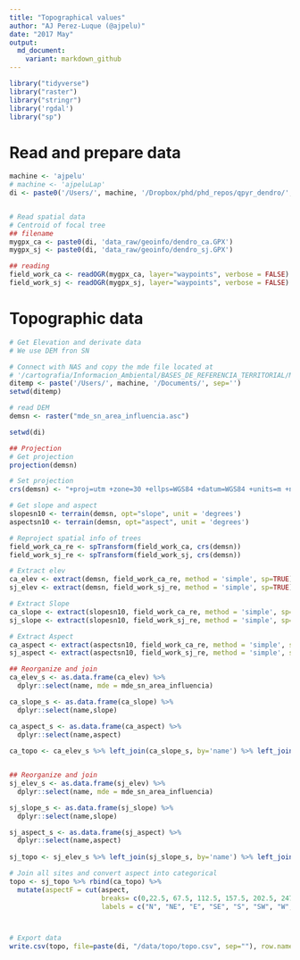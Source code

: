 ```yaml
---
title: "Topographical values"
author: "AJ Perez-Luque (@ajpelu)"
date: "2017 May"
output:  
  md_document:
    variant: markdown_github
---
```


```r
library("tidyverse")
library("raster")
library("stringr")
library('rgdal')
library("sp")
```


# Read and prepare data 
```r
machine <- 'ajpelu'
# machine <- 'ajpeluLap'
di <- paste0('/Users/', machine, '/Dropbox/phd/phd_repos/qpyr_dendro/', sep='')


# Read spatial data 
# Centroid of focal tree 
## filename 
mygpx_ca <- paste0(di, 'data_raw/geoinfo/dendro_ca.GPX')
mygpx_sj <- paste0(di, 'data_raw/geoinfo/dendro_sj.GPX')

## reading  
field_work_ca <- readOGR(mygpx_ca, layer="waypoints", verbose = FALSE)
field_work_sj <- readOGR(mygpx_sj, layer="waypoints", verbose = FALSE)
```

# Topographic data
```r
# Get Elevation and derivate data 
# We use DEM fron SN 

# Connect with NAS and copy the mde file located at 
# '/cartografia/Informacion_Ambiental/BASES_DE_REFERENCIA_TERRITORIAL/MDE_SN_AreaInfluecia_10m/mde_sn_area_influencia.asc' 
ditemp <- paste('/Users/', machine, '/Documents/', sep='')
setwd(ditemp)

# read DEM 
demsn <- raster("mde_sn_area_influencia.asc")

setwd(di)

## Projection 
# Get projection
projection(demsn)

# Set projection
crs(demsn) <- "+proj=utm +zone=30 +ellps=WGS84 +datum=WGS84 +units=m +no_defs"

# Get slope and aspect 
slopesn10 <- terrain(demsn, opt="slope", unit = 'degrees')
aspectsn10 <- terrain(demsn, opt="aspect", unit = 'degrees')

# Reproject spatial info of trees 
field_work_ca_re <- spTransform(field_work_ca, crs(demsn))
field_work_sj_re <- spTransform(field_work_sj, crs(demsn))

# Extract elev 
ca_elev <- extract(demsn, field_work_ca_re, method = 'simple', sp=TRUE)
sj_elev <- extract(demsn, field_work_sj_re, method = 'simple', sp=TRUE)

# Extract Slope
ca_slope <- extract(slopesn10, field_work_ca_re, method = 'simple', sp=TRUE)
sj_slope <- extract(slopesn10, field_work_sj_re, method = 'simple', sp=TRUE)

# Extract Aspect 
ca_aspect <- extract(aspectsn10, field_work_ca_re, method = 'simple', sp=TRUE)
sj_aspect <- extract(aspectsn10, field_work_sj_re, method = 'simple', sp=TRUE)

## Reorganize and join 
ca_elev_s <- as.data.frame(ca_elev) %>% 
  dplyr::select(name, mde = mde_sn_area_influencia)

ca_slope_s <- as.data.frame(ca_slope) %>% 
  dplyr::select(name,slope)

ca_aspect_s <- as.data.frame(ca_aspect) %>% 
  dplyr::select(name,aspect)
    
ca_topo <- ca_elev_s %>% left_join(ca_slope_s, by='name') %>% left_join(ca_aspect_s, by= 'name')


## Reorganize and join 
sj_elev_s <- as.data.frame(sj_elev) %>% 
  dplyr::select(name, mde = mde_sn_area_influencia)

sj_slope_s <- as.data.frame(sj_slope) %>% 
  dplyr::select(name,slope)

sj_aspect_s <- as.data.frame(sj_aspect) %>% 
  dplyr::select(name,aspect)
    
sj_topo <- sj_elev_s %>% left_join(sj_slope_s, by='name') %>% left_join(sj_aspect_s, by= 'name')

# Join all sites and convert aspect into categorical 
topo <- sj_topo %>% rbind(ca_topo) %>% 
  mutate(aspectF = cut(aspect, 
                       breaks= c(0,22.5, 67.5, 112.5, 157.5, 202.5, 247.5, 292.5, 337.5, 359.5),
                       labels = c("N", "NE", "E", "SE", "S", "SW", "W", "NW","N")))



# Export data
write.csv(topo, file=paste(di, "/data/topo/topo.csv", sep=""), row.names = FALSE)
```


